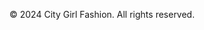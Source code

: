 ```{=html}
<footer class="site-footer">
    <div class="container">
        <p>&copy; 2024 City Girl Fashion. All rights reserved.</p>
    </div>
</footer>
```